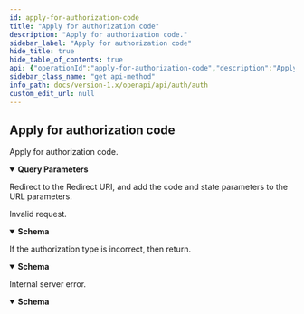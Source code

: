 ```yaml
---
id: apply-for-authorization-code
title: "Apply for authorization code"
description: "Apply for authorization code."
sidebar_label: "Apply for authorization code"
hide_title: true
hide_table_of_contents: true
api: {"operationId":"apply-for-authorization-code","description":"Apply for authorization code.","parameters":[{"name":"client_id","required":true,"in":"query","description":"Client ID obtained from creating an OAuth application.","schema":{"type":"string"}},{"name":"response_type","required":true,"in":"query","description":"Fixed value:code.","schema":{"type":"string"}},{"name":"redirect_uri","in":"query","description":"The Redirect URI configured when creating the OAuth application, to which the user will be redirected with the authorization code after granting consent.","schema":{"type":"string"}},{"name":"scope","in":"query","description":"A comma-separated list of scopes, which must be a subset of the scopes configured when creating the OAuth application. By default, the scopes configured when creating the OAuth application are used.","schema":{"type":"string"}},{"name":"state","in":"query","description":"A random string that the client uses to maintain state between the request and callback, which will ultimately be returned as is.","schema":{"type":"string"}}],"responses":{"302":{"description":"Redirect to the Redirect URI, and add the code and state parameters to the URL parameters."},"400":{"description":"Invalid request.","content":{"application/json":{"schema":{"type":"object","properties":{"error":{"type":"string","description":"The error message for the current request."},"error_description":{"type":"string","description":"The detailed error information for the current request."},"code":{"type":"integer","description":"HTTP status code of the current response."},"errcode":{"type":"integer","description":"Error code of the current response."},"type":{"type":"string","description":"Error type of the current response."},"model":{"type":"string","description":"Error module of the current response."},"field":{"type":"string","description":"Error field of the current response."},"reason":{"type":"string","description":"Error reason of the current response."}},"title":"BadResponse"}}}},"401":{"description":"If the authorization type is incorrect, then return.","content":{"application/json":{"schema":{"type":"object","properties":{"error":{"type":"string","description":"The error message for the current request."},"error_description":{"type":"string","description":"The detailed error information for the current request."},"code":{"type":"integer","description":"HTTP status code of the current response."},"errcode":{"type":"integer","description":"Error code of the current response."},"type":{"type":"string","description":"Error type of the current response."},"model":{"type":"string","description":"Error module of the current response."},"field":{"type":"string","description":"Error field of the current response."},"reason":{"type":"string","description":"Error reason of the current response."}},"title":"BadResponse"}}}},"500":{"description":"Internal server error.","content":{"application/json":{"schema":{"type":"object","properties":{"error":{"type":"string","description":"The error message for the current request."},"error_description":{"type":"string","description":"The detailed error information for the current request."},"code":{"type":"integer","description":"HTTP status code of the current response."},"errcode":{"type":"integer","description":"Error code of the current response."},"type":{"type":"string","description":"Error type of the current response."},"model":{"type":"string","description":"Error module of the current response."},"field":{"type":"string","description":"Error field of the current response."},"reason":{"type":"string","description":"Error reason of the current response."}},"title":"BadResponse"}}}}},"method":"get","path":"/oauth2/authorize","servers":[{"url":"https://your-domain"},{"url":"http://your-domain"}],"info":{"title":"Auth","version":"1.0","description":"The ONES REST API utilizes the standard OAuth 2.0 authorization mechanism to provide secure user authorization and access tokens for third-party applications to access protected resources. OAuth 2.0 enables third-party applications to obtain limited and revocable access privileges in a secure and controlled manner, without directly using user credentials. This authorization mechanism offers a flexible and reliable way for third-party applications to securely interact with the ONES system and obtain the necessary resource access permissions.\n"},"postman":{"name":"Apply for authorization code","description":{"content":"Apply for authorization code.","type":"text/plain"},"url":{"path":["oauth2","authorize"],"host":["{{baseUrl}}"],"query":[{"disabled":false,"description":{"content":"(Required) Client ID obtained from creating an OAuth application.","type":"text/plain"},"key":"client_id","value":""},{"disabled":false,"description":{"content":"(Required) Fixed value:code.","type":"text/plain"},"key":"response_type","value":""},{"disabled":false,"description":{"content":"The Redirect URI configured when creating the OAuth application, to which the user will be redirected with the authorization code after granting consent.","type":"text/plain"},"key":"redirect_uri","value":""},{"disabled":false,"description":{"content":"A comma-separated list of scopes, which must be a subset of the scopes configured when creating the OAuth application. By default, the scopes configured when creating the OAuth application are used.","type":"text/plain"},"key":"scope","value":""},{"disabled":false,"description":{"content":"A random string that the client uses to maintain state between the request and callback, which will ultimately be returned as is.","type":"text/plain"},"key":"state","value":""}],"variable":[]},"header":[{"key":"Accept","value":"application/json"}],"method":"GET"}}
sidebar_class_name: "get api-method"
info_path: docs/version-1.x/openapi/api/auth/auth
custom_edit_url: null
---
```



## Apply for authorization code



Apply for authorization code.

<details style={{"marginBottom":"1rem"}} data-collapsed={false} open={true}><summary style={{}}><strong>Query Parameters</strong></summary><div><ul><ParamsItem className={"paramsItem"} param={{"name":"client_id","required":true,"in":"query","description":"Client ID obtained from creating an OAuth application.","schema":{"type":"string"}}}></ParamsItem><ParamsItem className={"paramsItem"} param={{"name":"response_type","required":true,"in":"query","description":"Fixed value:code.","schema":{"type":"string"}}}></ParamsItem><ParamsItem className={"paramsItem"} param={{"name":"redirect_uri","in":"query","description":"The Redirect URI configured when creating the OAuth application, to which the user will be redirected with the authorization code after granting consent.","schema":{"type":"string"}}}></ParamsItem><ParamsItem className={"paramsItem"} param={{"name":"scope","in":"query","description":"A comma-separated list of scopes, which must be a subset of the scopes configured when creating the OAuth application. By default, the scopes configured when creating the OAuth application are used.","schema":{"type":"string"}}}></ParamsItem><ParamsItem className={"paramsItem"} param={{"name":"state","in":"query","description":"A random string that the client uses to maintain state between the request and callback, which will ultimately be returned as is.","schema":{"type":"string"}}}></ParamsItem></ul></div></details><div><ApiTabs><TabItem label={"302"} value={"302"}><div>

Redirect to the Redirect URI, and add the code and state parameters to the URL parameters.

</div><div></div></TabItem><TabItem label={"400"} value={"400"}><div>

Invalid request.

</div><div><MimeTabs schemaType={"response"}><TabItem label={"application/json"} value={"application/json"}><SchemaTabs><TabItem label={"Schema"} value={"Schema"}><details style={{}} data-collapsed={false} open={true}><summary style={{"textAlign":"left"}}><strong>Schema</strong></summary><div style={{"textAlign":"left","marginLeft":"1rem"}}></div><ul style={{"marginLeft":"1rem"}}><SchemaItem collapsible={false} name={"error"} required={false} schemaName={"string"} qualifierMessage={undefined} schema={{"type":"string","description":"The error message for the current request."}}></SchemaItem><SchemaItem collapsible={false} name={"error_description"} required={false} schemaName={"string"} qualifierMessage={undefined} schema={{"type":"string","description":"The detailed error information for the current request."}}></SchemaItem><SchemaItem collapsible={false} name={"code"} required={false} schemaName={"integer"} qualifierMessage={undefined} schema={{"type":"integer","description":"HTTP status code of the current response."}}></SchemaItem><SchemaItem collapsible={false} name={"errcode"} required={false} schemaName={"integer"} qualifierMessage={undefined} schema={{"type":"integer","description":"Error code of the current response."}}></SchemaItem><SchemaItem collapsible={false} name={"type"} required={false} schemaName={"string"} qualifierMessage={undefined} schema={{"type":"string","description":"Error type of the current response."}}></SchemaItem><SchemaItem collapsible={false} name={"model"} required={false} schemaName={"string"} qualifierMessage={undefined} schema={{"type":"string","description":"Error module of the current response."}}></SchemaItem><SchemaItem collapsible={false} name={"field"} required={false} schemaName={"string"} qualifierMessage={undefined} schema={{"type":"string","description":"Error field of the current response."}}></SchemaItem><SchemaItem collapsible={false} name={"reason"} required={false} schemaName={"string"} qualifierMessage={undefined} schema={{"type":"string","description":"Error reason of the current response."}}></SchemaItem></ul></details></TabItem><TabItem label={"Example (from schema)"} value={"Example (from schema)"}><ResponseSamples responseExample={"{\n  \"error\": \"string\",\n  \"error_description\": \"string\",\n  \"code\": 0,\n  \"errcode\": 0,\n  \"type\": \"string\",\n  \"model\": \"string\",\n  \"field\": \"string\",\n  \"reason\": \"string\"\n}"} language={"json"}></ResponseSamples></TabItem></SchemaTabs></TabItem></MimeTabs></div></TabItem><TabItem label={"401"} value={"401"}><div>

If the authorization type is incorrect, then return.

</div><div><MimeTabs schemaType={"response"}><TabItem label={"application/json"} value={"application/json"}><SchemaTabs><TabItem label={"Schema"} value={"Schema"}><details style={{}} data-collapsed={false} open={true}><summary style={{"textAlign":"left"}}><strong>Schema</strong></summary><div style={{"textAlign":"left","marginLeft":"1rem"}}></div><ul style={{"marginLeft":"1rem"}}><SchemaItem collapsible={false} name={"error"} required={false} schemaName={"string"} qualifierMessage={undefined} schema={{"type":"string","description":"The error message for the current request."}}></SchemaItem><SchemaItem collapsible={false} name={"error_description"} required={false} schemaName={"string"} qualifierMessage={undefined} schema={{"type":"string","description":"The detailed error information for the current request."}}></SchemaItem><SchemaItem collapsible={false} name={"code"} required={false} schemaName={"integer"} qualifierMessage={undefined} schema={{"type":"integer","description":"HTTP status code of the current response."}}></SchemaItem><SchemaItem collapsible={false} name={"errcode"} required={false} schemaName={"integer"} qualifierMessage={undefined} schema={{"type":"integer","description":"Error code of the current response."}}></SchemaItem><SchemaItem collapsible={false} name={"type"} required={false} schemaName={"string"} qualifierMessage={undefined} schema={{"type":"string","description":"Error type of the current response."}}></SchemaItem><SchemaItem collapsible={false} name={"model"} required={false} schemaName={"string"} qualifierMessage={undefined} schema={{"type":"string","description":"Error module of the current response."}}></SchemaItem><SchemaItem collapsible={false} name={"field"} required={false} schemaName={"string"} qualifierMessage={undefined} schema={{"type":"string","description":"Error field of the current response."}}></SchemaItem><SchemaItem collapsible={false} name={"reason"} required={false} schemaName={"string"} qualifierMessage={undefined} schema={{"type":"string","description":"Error reason of the current response."}}></SchemaItem></ul></details></TabItem><TabItem label={"Example (from schema)"} value={"Example (from schema)"}><ResponseSamples responseExample={"{\n  \"error\": \"string\",\n  \"error_description\": \"string\",\n  \"code\": 0,\n  \"errcode\": 0,\n  \"type\": \"string\",\n  \"model\": \"string\",\n  \"field\": \"string\",\n  \"reason\": \"string\"\n}"} language={"json"}></ResponseSamples></TabItem></SchemaTabs></TabItem></MimeTabs></div></TabItem><TabItem label={"500"} value={"500"}><div>

Internal server error.

</div><div><MimeTabs schemaType={"response"}><TabItem label={"application/json"} value={"application/json"}><SchemaTabs><TabItem label={"Schema"} value={"Schema"}><details style={{}} data-collapsed={false} open={true}><summary style={{"textAlign":"left"}}><strong>Schema</strong></summary><div style={{"textAlign":"left","marginLeft":"1rem"}}></div><ul style={{"marginLeft":"1rem"}}><SchemaItem collapsible={false} name={"error"} required={false} schemaName={"string"} qualifierMessage={undefined} schema={{"type":"string","description":"The error message for the current request."}}></SchemaItem><SchemaItem collapsible={false} name={"error_description"} required={false} schemaName={"string"} qualifierMessage={undefined} schema={{"type":"string","description":"The detailed error information for the current request."}}></SchemaItem><SchemaItem collapsible={false} name={"code"} required={false} schemaName={"integer"} qualifierMessage={undefined} schema={{"type":"integer","description":"HTTP status code of the current response."}}></SchemaItem><SchemaItem collapsible={false} name={"errcode"} required={false} schemaName={"integer"} qualifierMessage={undefined} schema={{"type":"integer","description":"Error code of the current response."}}></SchemaItem><SchemaItem collapsible={false} name={"type"} required={false} schemaName={"string"} qualifierMessage={undefined} schema={{"type":"string","description":"Error type of the current response."}}></SchemaItem><SchemaItem collapsible={false} name={"model"} required={false} schemaName={"string"} qualifierMessage={undefined} schema={{"type":"string","description":"Error module of the current response."}}></SchemaItem><SchemaItem collapsible={false} name={"field"} required={false} schemaName={"string"} qualifierMessage={undefined} schema={{"type":"string","description":"Error field of the current response."}}></SchemaItem><SchemaItem collapsible={false} name={"reason"} required={false} schemaName={"string"} qualifierMessage={undefined} schema={{"type":"string","description":"Error reason of the current response."}}></SchemaItem></ul></details></TabItem><TabItem label={"Example (from schema)"} value={"Example (from schema)"}><ResponseSamples responseExample={"{\n  \"error\": \"string\",\n  \"error_description\": \"string\",\n  \"code\": 0,\n  \"errcode\": 0,\n  \"type\": \"string\",\n  \"model\": \"string\",\n  \"field\": \"string\",\n  \"reason\": \"string\"\n}"} language={"json"}></ResponseSamples></TabItem></SchemaTabs></TabItem></MimeTabs></div></TabItem></ApiTabs></div>